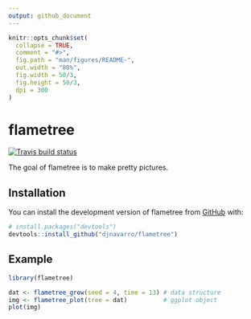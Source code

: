 ```yaml
---
output: github_document
---
```


<!-- README.md is generated from README.Rmd. Please edit that file -->

```r
knitr::opts_chunk$set(
  collapse = TRUE,
  comment = "#>",
  fig.path = "man/figures/README-",
  out.width = "80%",
  fig.width = 50/3, 
  fig.height = 50/3,  
  dpi = 300
)
```

# flametree

<!-- badges: start -->
[![Travis build status](https://travis-ci.org/djnavarro/flametree.svg?branch=master)](https://travis-ci.org/djnavarro/flametree)
<!-- badges: end -->

The goal of flametree is to make pretty pictures.

## Installation

You can install the development version of flametree from [GitHub](https://github.com/) with:

``` r
# install.packages("devtools")
devtools::install_github("djnavarro/flametree")
```
## Example

```r
library(flametree)

dat <- flametree_grow(seed = 4, time = 13) # data structure
img <- flametree_plot(tree = dat)          # ggplot object
plot(img)
```

